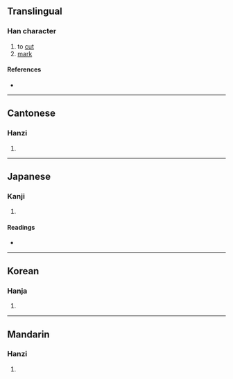{{character info/new}}
==Translingual==

===Han character===
{{Han char|rn=18|rad=刀|as=11|sn=13|four=58227|canj=JKMSH|ids=⿸𠩺刀}}

# to [[cut]]
# [[mark]]

====References====
* {{Han ref|kx=0143.240|dkj=02152|dj=0324.080|hdz=10352.070|uh=527A|ud=21114|bh=DCC6|bd=56518}}

----

==Cantonese==

===Hanzi===
{{yue-hanzi|jyut=|y=lei4}}

# {{defn|lang=yue|sort=刀11}}

----

==Japanese==

===Kanji===
{{ja-kanji|grade=|rs=刀11}}

# {{defn|lang=ja|sort=刀11}}

====Readings====
* {{ja-readings|on=[[り]] (ri)|kun=[[はぐ]] (hagu), [[きる]] (kiru)}}

----

==Korean==

===Hanja===
{{ko-hanja|hangeul=리|rv=ri|mr=ri}}

# {{defn|lang=ko|sort=刀11}}

----

==Mandarin==

===Hanzi===
{{cmn-hanzi|pin=[[lí]] ([[li2]])|wg=li<sup>2</sup>}}

# {{defn|lang=cmn|sort=刀11}}